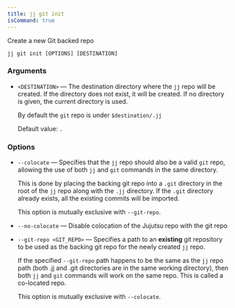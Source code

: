 ```yaml
---
title: jj git init
isCommand: true
---
```


Create a new Git backed repo

```shell title="Usage"
jj git init [OPTIONS] [DESTINATION]
```

### Arguments

- `<DESTINATION>` — The destination directory where the `jj` repo will be created. If the directory does not exist, it will be created. If no directory is given, the current directory is used.

  By default the `git` repo is under `$destination/.jj`

  Default value: `.`

### Options

- `--colocate` — Specifies that the `jj` repo should also be a valid `git` repo, allowing the use of both `jj` and `git` commands in the same directory.

  This is done by placing the backing git repo into a `.git` directory in the root of the `jj` repo along with the `.jj` directory. If the `.git` directory already exists, all the existing commits will be imported.

  This option is mutually exclusive with `--git-repo`.
- `--no-colocate` — Disable colocation of the Jujutsu repo with the git repo
- `--git-repo <GIT_REPO>` — Specifies a path to an **existing** git repository to be used as the backing git repo for the newly created `jj` repo.

  If the specified `--git-repo` path happens to be the same as the `jj` repo path (both .jj and .git directories are in the same working directory), then both `jj` and `git` commands will work on the same repo. This is called a co-located repo.

  This option is mutually exclusive with `--colocate`.

